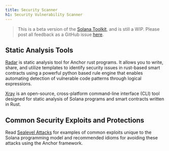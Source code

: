 ```yaml
---
title: Security Scanner
h1: Security Vulnerability Scanner
---
```


> This is a beta version of the [Solana Toolkit](/docs/toolkit/), and is
> still a WIP. Please post all feedback as a GitHub issue
> [here](https://github.com/solana-foundation/developer-content/issues/new?title=%5Btoolkit%5D%20).

## Static Analysis Tools

[Radar](https://github.com/Auditware/radar?tab=readme-ov-file) is static
analysis tool for Anchor rust programs. It allows you to write, share, and
utilize templates to identify security issues in rust-based smart contracts
using a powerful python based rule engine that enables automating detection of
vulnerable code patterns through logical expressions.

[Xray](https://github.com/sec3-product/x-ray) is an open-source, cross-platform
command-line interface (CLI) tool designed for static analysis of Solana
programs and smart contracts written in Rust.

## Common Security Exploits and Protections

Read [Sealevel Attacks](https://github.com/coral-xyz/sealevel-attacks) for
examples of common exploits unique to the Solana programming model and
recommended idioms for avoiding these attacks using the Anchor framework.
